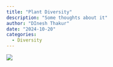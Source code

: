 ```yaml
---
title: "Plant Diversity"
description: "Some thoughts about it"
author: "DInesh Thakur"
date: "2024-10-20"
categories:
  - Diversity
---
```


![](../projects/images.jpg)
